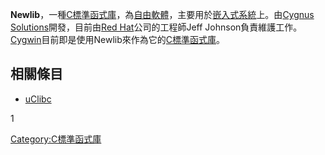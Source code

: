{{Unreferenced|time=2020-07-29T00:44:04+00:00}}
{{NoteTA|G1=IT|G2=FL}}
{{Infobox software
| name                   = Newlib
| logo                   =
| developer              = [[紅帽公司|紅帽公司]]
| latest release version = 4.1.0
| latest release date    = {{Release date and age|2020|12|18}}
| operating system       = [[跨平台|跨平台]]
| genre                  = 應用於[[嵌入式系統|嵌入式系統]]的[[C標準函式庫|C標準函式庫]]
| license                =
| website                = {{URL|https://www.sourceware.org/newlib/}}
}}
'''Newlib'''，一種[[C標準函式庫|C標準函式庫]]，為[[自由軟體|自由軟體]]，主要用於[[嵌入式系統|嵌入式系統]]上。由[[Cygnus_Solutions|Cygnus Solutions]]開發，目前由[[Red_Hat|Red Hat]]公司的工程師Jeff Johnson負責維護工作。[[Cygwin|Cygwin]]目前即是使用Newlib來作為它的[[C標準函式庫|C標準函式庫]]。

==相關條目==
*[[uClibc|uClibc]]

{{compu-stub}}
{{C语言}}
{{Embedded systems}}
{{DEFAULTSORT:Newlib}}
[[Category:C標準函式庫|Category:C標準函式庫]]
1